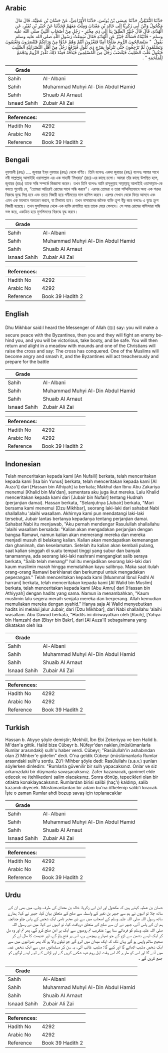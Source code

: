 ## Arabic


<div dir="rtl" lang="ar" style={{fontSize:'larger',backgroundColor:'#f8f9fa',padding:20}}>
حَدَّثَنَا النُّفَيْلِيُّ، حَدَّثَنَا عِيسَى بْنُ يُونُسَ، حَدَّثَنَا الأَوْزَاعِيُّ، عَنْ حَسَّانَ بْنِ عَطِيَّةَ، قَالَ مَالَ مَكْحُولٌ وَابْنُ أَبِي زَكَرِيَّا إِلَى خَالِدِ بْنِ مَعْدَانَ وَمِلْتُ مَعَهُمْ فَحَدَّثَنَا عَنْ جُبَيْرِ بْنِ نُفَيْرٍ، عَنِ الْهُدْنَةِ، قَالَ قَالَ جُبَيْرٌ انْطَلِقْ بِنَا إِلَى ذِي مِخْبَرٍ - رَجُلٍ مِنْ أَصْحَابِ النَّبِيِّ صلى الله عليه وسلم - فَأَتَيْنَاهُ فَسَأَلَهُ جُبَيْرٌ عَنِ الْهُدْنَةِ فَقَالَ سَمِعْتُ رَسُولَ اللَّهِ صلى الله عليه وسلم يَقُولُ ‏ "‏ سَتُصَالِحُونَ الرُّومَ صُلْحًا آمِنًا فَتَغْزُونَ أَنْتُمْ وَهُمْ عَدُوًّا مِنْ وَرَائِكُمْ فَتُنْصَرُونَ وَتَغْنَمُونَ وَتَسْلَمُونَ ثُمَّ تَرْجِعُونَ حَتَّى تَنْزِلُوا بِمَرْجٍ ذِي تُلُولٍ فَيَرْفَعُ رَجُلٌ مِنْ أَهْلِ النَّصْرَانِيَّةِ الصَّلِيبَ فَيَقُولُ غَلَبَ الصَّلِيبُ فَيَغْضَبُ رَجُلٌ مِنَ الْمُسْلِمِينَ فَيَدُقُّهُ فَعِنْدَ ذَلِكَ تَغْدِرُ الرُّومُ وَتَجْمَعُ لِلْمَلْحَمَةِ ‏"‏ ‏.‏
</div>
<div style={{backgroundColor:'#f8f9fa',padding:20, marginBottom: 10}}><table> <thead> <tr> <th>Grade</th> <th></th> </tr> </thead> <tbody> <tr><td>Sahih</td><td>Al-Albani</td></tr><tr><td>Sahih</td><td>Muhammad Muhyi Al-Din Abdul Hamid</td></tr><tr><td>Sahih</td><td>Shuaib Al Arnaut</td></tr><tr><td>Isnaad Sahih</td><td>Zubair Ali Zai</td></tr></tbody></table><table> <thead> <tr> <th>References:</th> <th></th> </tr> </thead> <tbody><tr><td>Hadith No</td><td>4292</td></tr><tr><td>Arabic No</td><td>4292</td></tr><tr><td>Reference</td><td>Book 39 Hadith 2</td></tr></tbody></table></div>

## Bengali


<div dir="ltr" lang="bn" style={{fontSize:'larger',backgroundColor:'#f8f9fa',padding:20}}>
নুফায়লী (রহঃ) .... জুবায়র ইব্‌ন নুফায়র (রহঃ) থেকে বর্ণিত। তিনি বলেনঃ একদা জুবায়র (রহঃ) বলেনঃ আমার সাথে নবী সাল্লাল্লাহু আলাইহি ওয়াসাল্লাম এর এক সাহাবী ‘মিখ্‌বার’ (রাঃ)-এর কাছে চলো। আমরা তাঁর কাছে উপস্থিত হলে, জুবায়র (রহঃ) তাকে সন্ধি সম্পর্কে জিজ্ঞাসা করেন। তখন তিনি বলেনঃ আমি রাসূলুল্লাহ সাল্লাল্লাহু আলাইহি ওয়াসাল্লাম-কে বলতে শুনেছি যে, “তোমরা অচিরেই রোমের সাথে সন্ধি করবে”। এরপর তোমরা ও তারা সম্মিলিতভাবে অন্য এক শত্রুর বিরুদ্ধে যুদ্ধে লিপ্ত হবে এবং তাতে বিজয়ী হয়ে গনীমতের মাল হাসিল করবে। এরপর সেখান থেকে ফিরে আসবে এবং এমন এক ময়দানে অবতরণ করবে, যা টিলাময় হবে। তখন নাসারাদের জনৈক ব্যক্তি ক্রুশ উঁচু করে বলবেঃ এ যুদ্ধে ক্রুশ বিজয়ী হয়েছে। তখন মুসলিমদের থেকে এক ব্যক্তি রাগান্বিত হয়ে তাকে মেরে ফেলবে। সে সময় রোমের বাসিন্দারা সন্ধি ভঙ্গ করে, একত্রিত হয়ে মুসলিমদের বিরুদ্ধে যুদ্ধ করবে।
</div>
<div style={{backgroundColor:'#f8f9fa',padding:20, marginBottom: 10}}><table> <thead> <tr> <th>Grade</th> <th></th> </tr> </thead> <tbody> <tr><td>Sahih</td><td>Al-Albani</td></tr><tr><td>Sahih</td><td>Muhammad Muhyi Al-Din Abdul Hamid</td></tr><tr><td>Sahih</td><td>Shuaib Al Arnaut</td></tr><tr><td>Isnaad Sahih</td><td>Zubair Ali Zai</td></tr></tbody></table><table> <thead> <tr> <th>References:</th> <th></th> </tr> </thead> <tbody><tr><td>Hadith No</td><td>4292</td></tr><tr><td>Arabic No</td><td>4292</td></tr><tr><td>Reference</td><td>Book 39 Hadith 2</td></tr></tbody></table></div>

## English


<div dir="ltr" lang="en" style={{fontSize:'larger',backgroundColor:'#f8f9fa',padding:20}}>
Dhu Mikhbar said:I heard the Messenger of Allah (ﷺ) say: you will make a secure peace with the Byzantines, then you and they will fight an enemy behind you, and you will be victorious, take booty, and be safe. You will then return and alight in a meadow with mounds and one of the Christians will raise the cross and say: The cross has conquered. One of the Muslims will become angry and smash it, and the Byzantines will act treacherously and prepare for the battle
</div>
<div style={{backgroundColor:'#f8f9fa',padding:20, marginBottom: 10}}><table> <thead> <tr> <th>Grade</th> <th></th> </tr> </thead> <tbody> <tr><td>Sahih</td><td>Al-Albani</td></tr><tr><td>Sahih</td><td>Muhammad Muhyi Al-Din Abdul Hamid</td></tr><tr><td>Sahih</td><td>Shuaib Al Arnaut</td></tr><tr><td>Isnaad Sahih</td><td>Zubair Ali Zai</td></tr></tbody></table><table> <thead> <tr> <th>References:</th> <th></th> </tr> </thead> <tbody><tr><td>Hadith No</td><td>4292</td></tr><tr><td>Arabic No</td><td>4292</td></tr><tr><td>Reference</td><td>Book 39 Hadith 2</td></tr></tbody></table></div>

## Indonesian


<div dir="ltr" lang="id" style={{fontSize:'larger',backgroundColor:'#f8f9fa',padding:20}}>
Telah menceritakan kepada kami [An Nufaili] berkata, telah menceritakan kepada kami [Isa bin Yunus] berkata, telah menceritakan kepada kami [Al Auza'i] dari [Hassan bin Athiyah] ia berkata; Makhul dan Ibnu Abu Zakariya menemui [Khalid bin Ma'dan], sementara aku juga ikut mereka. Lalu Khalid menceritakan kepada kami dari [Jubair bin Nufair] tentang Hudnah (perjanjian damai). Hassan berkata, "Selanjutnya [Jubair] berkata, "Mari bersama kami menemui [Dzu Mikhbar], seorang laki-laki dari sahabat Nabi shallallahu 'alaihi wasallam. Akhirnya kami pun mendatangi laki-laki tersebut, Jubair lantas bertanya kepadanya tentang perjanjian damai. Sahabat Nabi itu menjawab, "Aku pernah mendengar Rasulullah shallallahu 'alaihi wasallam bersabda: "Kalian akan mengadakan perjanjian dengan bangsa Ramawi, namun kalian akan memerangi mereka dan mereka menjadi musuh di belakang kalian. Kalian akan mendapatkan kemenangan dan ghanimah, dan keselamatan. Setelah itu kalian akan kembali pulang, saat kalian singgah di suatu tempat tinggi yang subur dan banyak tanamannya, ada seorang laki-laki nashrani mengangkat salib seraya berkata, "Salib telah menang!" hal itu menjadikan seorang laki-laki dari kaum muslimin marah hingga mematahkan kayu salibnya. Maka saat itulah orang-orang Ramawi berkhianat dan berkumpul untuk mengadakan peperangan." Telah menceritakan kepada kami [Muammal Ibnul Fadhl Al harrani] berkata, telah menceritakan kepada kami [Al Walid bin Muslim] berkata, telah menceritakan kepada kami [Abu Amru] dari [Hassan bin Athiyyah] dengan hadits yang sama. Namun ia menambahkan, "Kaum muslimin lalu segera meraih senjata mereka dan berperang. Allah kemudian memuliakan mereka dengan syahid." Hanya saja Al Walid menyebutkan hadits ini melalui jalur Jubair, dari [Dzu Mikhbar], dari Nabi shallallahu 'alaihi wasallam. Abu Dawud berkata, "Hadits ini diriwayatkan oleh [Rauh], [Yahya bin Hamzah] dan [Bisyr bin Bakr], dari [Al Auza'I] sebagaimana yang dikatakan oleh Isa
</div>
<div style={{backgroundColor:'#f8f9fa',padding:20, marginBottom: 10}}><table> <thead> <tr> <th>Grade</th> <th></th> </tr> </thead> <tbody> <tr><td>Sahih</td><td>Al-Albani</td></tr><tr><td>Sahih</td><td>Muhammad Muhyi Al-Din Abdul Hamid</td></tr><tr><td>Sahih</td><td>Shuaib Al Arnaut</td></tr><tr><td>Isnaad Sahih</td><td>Zubair Ali Zai</td></tr></tbody></table><table> <thead> <tr> <th>References:</th> <th></th> </tr> </thead> <tbody><tr><td>Hadith No</td><td>4292</td></tr><tr><td>Arabic No</td><td>4292</td></tr><tr><td>Reference</td><td>Book 39 Hadith 2</td></tr></tbody></table></div>

## Turkish


<div dir="ltr" lang="tr" style={{fontSize:'larger',backgroundColor:'#f8f9fa',padding:20}}>
Hassan b. Atıyye şöyle demiştir; Mekhûl, İbn Ebi Zekeriyya ve ben Halid b. Mi'dan'a gittik. Halid bize Cübeyr b. Nüfeyr'den naklen,(müslümanlarla Rumlar arasındaki) sulh'u haber verdi. Cübeyr; "Rasûlullah'in ashabından olan Zî Mihber'e gidelim" dedi. O'na geldik Cübeyr (müslümanlarla Rumlar arasındaki sulh'u sordu. Zü'I-Mihber şöyle dedi: Rasûlullahı (s.a.v.) şunları söylerken dinIedim: "RumlarIa güvenilir bir sulh yapacaksınız. Onlar ve siz arkanızdaki bir düşmanla savaşacaksınız. Zafer kazanacak, ganimet elde edecek ve (tehlikeden) salim olacaksınız. Sonra dönüp, tepecikleri olan bir otlakta konaklayacaksınız. Rumlardan birisi salibi (haç'ı) kaldırıp, salib kazandı diyecek. Müslümanlardan bir adam bu'na öfkelenip salib'i kıracak. İşte o zaman Rumlar ahdi bozup savaş için toplanacaklar
</div>
<div style={{backgroundColor:'#f8f9fa',padding:20, marginBottom: 10}}><table> <thead> <tr> <th>Grade</th> <th></th> </tr> </thead> <tbody> <tr><td>Sahih</td><td>Al-Albani</td></tr><tr><td>Sahih</td><td>Muhammad Muhyi Al-Din Abdul Hamid</td></tr><tr><td>Sahih</td><td>Shuaib Al Arnaut</td></tr><tr><td>Isnaad Sahih</td><td>Zubair Ali Zai</td></tr></tbody></table><table> <thead> <tr> <th>References:</th> <th></th> </tr> </thead> <tbody><tr><td>Hadith No</td><td>4292</td></tr><tr><td>Arabic No</td><td>4292</td></tr><tr><td>Reference</td><td>Book 39 Hadith 2</td></tr></tbody></table></div>

## Urdu


<div dir="rtl" lang="ur" style={{fontSize:'larger',backgroundColor:'#f8f9fa',padding:20}}>
حسان بن عطیہ کہتے ہیں کہ مکحول اور ابن ابی زکریا: خالد بن معدان کی طرف چلے، میں بھی ان کے ساتھ چلا تو انہوں نے ہم سے جبیر بن نفیر کے واسطہ سے صلح کے متعلق بیان کیا، جبیر نے کہا: ہمارے ساتھ رسول اللہ صلی اللہ علیہ وسلم کے اصحاب میں سے ذی مخبر نامی ایک شخص کے پاس چلو چنانچہ ہم ان کے پاس آئے، جبیر نے ان سے صلح کے متعلق دریافت کیا، تو انہوں نے کہا: میں نے رسول اللہ صلی اللہ علیہ وسلم کو فرماتے سنا ہے: عنقریب تم رومیوں سے ایک پر امن صلح کرو گے، پھر تم اور وہ مل کر ایک ایسے دشمن سے لڑو گے جو تمہارے پیچھے ہے، اس پر فتح پاؤ گے، اور غنیمت کا مال لے کر صحیح سالم واپس ہو گے یہاں تک کہ ایک میدان میں اترو گے جو ٹیلوں والا ہو گا، پھر نصرانیوں میں سے ایک شخص صلیب اٹھائے گا اور کہے گا: صلیب غالب آئی، یہ سن کر مسلمانوں میں سے ایک شخص غصہ میں آئے گا اور اس کو مارے گا، اس وقت اہل روم عہد شکنی کریں گے اور لڑائی کے لیے اپنے لوگوں کو جمع کریں گے ۔
</div>
<div style={{backgroundColor:'#f8f9fa',padding:20, marginBottom: 10}}><table> <thead> <tr> <th>Grade</th> <th></th> </tr> </thead> <tbody> <tr><td>Sahih</td><td>Al-Albani</td></tr><tr><td>Sahih</td><td>Muhammad Muhyi Al-Din Abdul Hamid</td></tr><tr><td>Sahih</td><td>Shuaib Al Arnaut</td></tr><tr><td>Isnaad Sahih</td><td>Zubair Ali Zai</td></tr></tbody></table><table> <thead> <tr> <th>References:</th> <th></th> </tr> </thead> <tbody><tr><td>Hadith No</td><td>4292</td></tr><tr><td>Arabic No</td><td>4292</td></tr><tr><td>Reference</td><td>Book 39 Hadith 2</td></tr></tbody></table></div>
